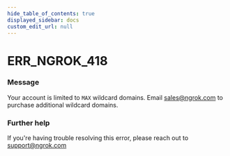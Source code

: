 ```yaml
---
hide_table_of_contents: true
displayed_sidebar: docs
custom_edit_url: null
---
```



# ERR_NGROK_418

### Message

Your account is limited to `MAX` wildcard domains. Email sales@ngrok.com to purchase additional wildcard domains.

### Further help

If you're having trouble resolving this error, please reach out to [support@ngrok.com](mailto:support@ngrok.com?subject=Help%20with%20ERR_NGROK_418)

<ErrorDetails error="err_ngrok_418" />
